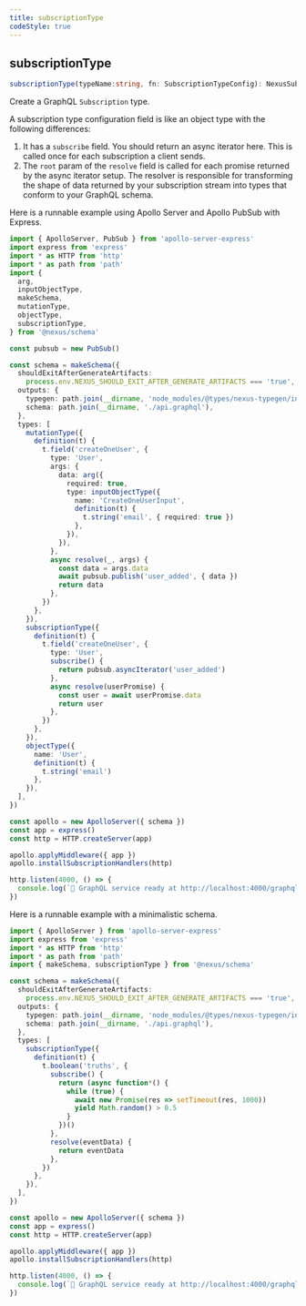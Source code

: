 ```yaml
---
title: subscriptionType
codeStyle: true
---
```


## subscriptionType

```ts
subscriptionType(typeName:string, fn: SubscriptionTypeConfig): NexusSubscriptionType
```

Create a GraphQL `Subscription` type.

A subscription type configuration field is like an object type with the following differences:

1. It has a `subscribe` field. You should return an async iterator here. This is called once for each subscription a client sends.
2. The `root` param of the `resolve` field is called for each promise returned by the async iterator setup. The resolver is responsible for transforming the shape of data returned by your subscription stream into types that conform to your GraphQL schema.

Here is a runnable example using Apollo Server and Apollo PubSub with Express.

```ts
import { ApolloServer, PubSub } from 'apollo-server-express'
import express from 'express'
import * as HTTP from 'http'
import * as path from 'path'
import {
  arg,
  inputObjectType,
  makeSchema,
  mutationType,
  objectType,
  subscriptionType,
} from '@nexus/schema'

const pubsub = new PubSub()

const schema = makeSchema({
  shouldExitAfterGenerateArtifacts:
    process.env.NEXUS_SHOULD_EXIT_AFTER_GENERATE_ARTIFACTS === 'true',
  outputs: {
    typegen: path.join(__dirname, 'node_modules/@types/nexus-typegen/index.d.ts'),
    schema: path.join(__dirname, './api.graphql'),
  },
  types: [
    mutationType({
      definition(t) {
        t.field('createOneUser', {
          type: 'User',
          args: {
            data: arg({
              required: true,
              type: inputObjectType({
                name: 'CreateOneUserInput',
                definition(t) {
                  t.string('email', { required: true })
                },
              }),
            }),
          },
          async resolve(_, args) {
            const data = args.data
            await pubsub.publish('user_added', { data })
            return data
          },
        })
      },
    }),
    subscriptionType({
      definition(t) {
        t.field('createOneUser', {
          type: 'User',
          subscribe() {
            return pubsub.asyncIterator('user_added')
          },
          async resolve(userPromise) {
            const user = await userPromise.data
            return user
          },
        })
      },
    }),
    objectType({
      name: 'User',
      definition(t) {
        t.string('email')
      },
    }),
  ],
})

const apollo = new ApolloServer({ schema })
const app = express()
const http = HTTP.createServer(app)

apollo.applyMiddleware({ app })
apollo.installSubscriptionHandlers(http)

http.listen(4000, () => {
  console.log(`🚀 GraphQL service ready at http://localhost:4000/graphql`)
})
```

Here is a runnable example with a minimalistic schema.

```ts
import { ApolloServer } from 'apollo-server-express'
import express from 'express'
import * as HTTP from 'http'
import * as path from 'path'
import { makeSchema, subscriptionType } from '@nexus/schema'

const schema = makeSchema({
  shouldExitAfterGenerateArtifacts:
    process.env.NEXUS_SHOULD_EXIT_AFTER_GENERATE_ARTIFACTS === 'true',
  outputs: {
    typegen: path.join(__dirname, 'node_modules/@types/nexus-typegen/index.d.ts'),
    schema: path.join(__dirname, './api.graphql'),
  },
  types: [
    subscriptionType({
      definition(t) {
        t.boolean('truths', {
          subscribe() {
            return (async function*() {
              while (true) {
                await new Promise(res => setTimeout(res, 1000))
                yield Math.random() > 0.5
              }
            })()
          },
          resolve(eventData) {
            return eventData
          },
        })
      },
    }),
  ],
})

const apollo = new ApolloServer({ schema })
const app = express()
const http = HTTP.createServer(app)

apollo.applyMiddleware({ app })
apollo.installSubscriptionHandlers(http)

http.listen(4000, () => {
  console.log(`🚀 GraphQL service ready at http://localhost:4000/graphql`)
})
```
